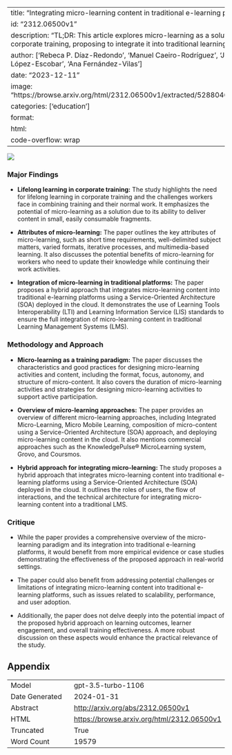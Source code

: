 
---
title: "Integrating micro-learning content in traditional e-learning platforms"
id: "2312.06500v1"
description: "TL;DR: This article explores micro-learning as a solution for corporate training, proposing to integrate it into traditional learning systems."
author: ['Rebeca P. Díaz-Redondo', 'Manuel Caeiro-Rodríguez', 'Juan José López-Escobar', 'Ana Fernández-Vilas']
date: "2023-12-11"
image: "https://browse.arxiv.org/html/2312.06500v1/extracted/5288046/wistia.png"
categories: ['education']
format:
  html:
    code-overflow: wrap
---

![](https://browse.arxiv.org/html/2312.06500v1/extracted/5288046/wistia.png)

### Major Findings

- **Lifelong learning in corporate training:** The study highlights the need for lifelong learning in corporate training and the challenges workers face in combining training and their normal work. It emphasizes the potential of micro-learning as a solution due to its ability to deliver content in small, easily consumable fragments.

- **Attributes of micro-learning:** The paper outlines the key attributes of micro-learning, such as short time requirements, well-delimited subject matters, varied formats, iterative processes, and multimedia-based learning. It also discusses the potential benefits of micro-learning for workers who need to update their knowledge while continuing their work activities.

- **Integration of micro-learning in traditional platforms:** The paper proposes a hybrid approach that integrates micro-learning content into traditional e-learning platforms using a Service-Oriented Architecture (SOA) deployed in the cloud. It demonstrates the use of Learning Tools Interoperability (LTI) and Learning Information Service (LIS) standards to ensure the full integration of micro-learning content in traditional Learning Management Systems (LMS).

### Methodology and Approach

- **Micro-learning as a training paradigm:** The paper discusses the characteristics and good practices for designing micro-learning activities and content, including the format, focus, autonomy, and structure of micro-content. It also covers the duration of micro-learning activities and strategies for designing micro-learning activities to support active participation.

- **Overview of micro-learning approaches:** The paper provides an overview of different micro-learning approaches, including Integrated Micro-Learning, Micro Mobile Learning, composition of micro-content using a Service-Oriented Architecture (SOA) approach, and deploying micro-learning content in the cloud. It also mentions commercial approaches such as the KnowledgePulse® MicroLearning system, Grovo, and Coursmos.

- **Hybrid approach for integrating micro-learning:** The study proposes a hybrid approach that integrates micro-learning content into traditional e-learning platforms using a Service-Oriented Architecture (SOA) deployed in the cloud. It outlines the roles of users, the flow of interactions, and the technical architecture for integrating micro-learning content into a traditional LMS.

### Critique

- While the paper provides a comprehensive overview of the micro-learning paradigm and its integration into traditional e-learning platforms, it would benefit from more empirical evidence or case studies demonstrating the effectiveness of the proposed approach in real-world settings.

- The paper could also benefit from addressing potential challenges or limitations of integrating micro-learning content into traditional e-learning platforms, such as issues related to scalability, performance, and user adoption.

- Additionally, the paper does not delve deeply into the potential impact of the proposed hybrid approach on learning outcomes, learner engagement, and overall training effectiveness. A more robust discussion on these aspects would enhance the practical relevance of the study.

## Appendix

|          |          |
|----------|----------|
| Model     | gpt-3.5-turbo-1106       |
| Date Generated     | 2024-01-31       |
| Abstract | [http://arxiv.org/abs/2312.06500v1](http://arxiv.org/abs/2312.06500v1)        |
| HTML     | [https://browse.arxiv.org/html/2312.06500v1](https://browse.arxiv.org/html/2312.06500v1)       |
| Truncated       | True       |
| Word Count       | 19579       |
